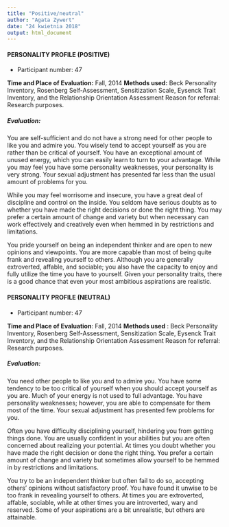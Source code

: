 ---
title: "Positive/neutral"
author: "Agata Zywert"
date: "24 kwietnia 2018"
output: html_document
---


#### PERSONALITY PROFILE (POSITIVE)

* Participant number: 47 

**Time and Place of Evaluation:**  Fall, 2014
**Methods used:**  Beck Personality Inventory, Rosenberg Self-Assessment, Sensitization Scale, Eysenck Trait Inventory, and the Relationship Orientation Assessment
Reason for referral: Research purposes.

##### **Evaluation:**

You are self-sufficient and do not have a strong need for other people to like you and admire you. You wisely tend to accept yourself as you are rather than be critical of yourself. You have an exceptional amount of unused energy, which you can easily learn to turn to your advantage.  While you may feel you have some personality weaknesses, your personality is very strong. Your sexual adjustment has presented far less than the usual amount of problems for you.  


While you may feel worrisome and insecure, you have a great deal of discipline and control on the inside. You seldom have serious doubts as to whether you have made the right decisions or done the right thing. You may prefer a certain amount of change and variety but when necessary can work effectively and creatively even when hemmed in by restrictions and limitations. 

You pride yourself on being an independent thinker and are open to new opinions and viewpoints. You are more capable than most of being quite frank and revealing yourself to others. Although you are generally extroverted, affable, and sociable; you also have the capacity to enjoy and fully utilize the time you have to yourself. Given your personality traits, there is a good chance that even your most ambitious aspirations are realistic. 


 
#### PERSONALITY PROFILE (NEUTRAL)

* Participant number: 47 

**Time and Place of Evaluation**:  Fall, 2014
**Methods used** :  Beck Personality Inventory, Rosenberg Self-Assessment, Sensitization Scale, Eysenck Trait Inventory, and the Relationship Orientation Assessment
Reason for referral: Research purposes.

##### **Evaluation:**

You need other people to like you and to admire you. You have some tendency to be too critical of yourself when you should accept yourself as you are. Much of your energy is not used to full advantage. You have personality weaknesses; however, you are able to compensate for them most of the time. Your sexual adjustment has presented few problems for you.

Often you have difficulty disciplining yourself, hindering you from getting things done. You are usually confident in your abilities but you are often concerned about realizing your potential. At times you doubt whether you have made the right decision or done the right thing. You prefer a certain amount of change and variety but sometimes allow yourself to be hemmed in by restrictions and limitations. 

You try to be an independent thinker but often fail to do so, accepting others’ opinions without satisfactory proof. You have found it unwise to be too frank in revealing yourself to others. At times you are extroverted, affable, sociable, while at other times you are introverted, wary and reserved. Some of your aspirations are a bit unrealistic, but others are attainable. 
